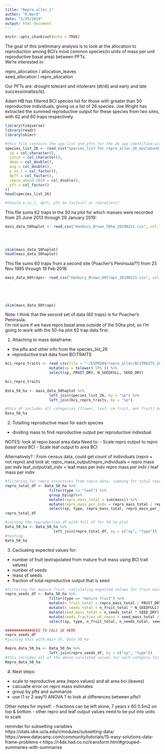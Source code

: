 ```yaml
---
title: "Repro_alloc_1"
author: "R.Ward"
date: "2/25/2019"
output: html_document
---
```


```r
knitr::opts_chunk$set(echo = TRUE)
```

The goal of this preliminary analysis is to look at the allocation to reproduction among BCI's most common species(in units of mass per unit reproductive basal area) between PFTs.     
We're interested in:   

repro_allocation / allocation_leaves  
seed_allocation / repro_allocation  

Our PFTs are: drought tolerant and intolerant (dt/di) and early and late successional(es/ls).  

Adam HB has filtered BCI species list for those with greater than 50 reproductive individuals, giving us a list of 26 species. Joe Wright has extracted the summed reproductive output for these species from two sites, with 62 and 60 traps respectively.


```r
library(tidyverse)
library(readr)
library(skimr)
```

```r
#this file contains the spp list and pfts for the 26 spp identified with more than 50 repro individuals
species_list_26 <- read_csv("species_list_for_repro_alloc_26_mostabund_sp.csv", col_types = cols(
  sp = col_character(),
  Latin = col_character(),
  dmax = col_double(),
  wsg = col_double(),
  e_vs_l = col_factor(),
  dpft = col_factor(),
  repro_abund_2010 = col_double(),
  pft = col_factor()
))
head(species_list_26)

#should e_vs_l, dpft, pft be factors? or characters? 

```

This file sums 62 traps in the 50 ha plot for which masses were recorded from 25 June 2013 through 29 January 2019:
```r
mass_data_50haplot <- read_csv("Hanbury_Brown_50ha_20190221.csv", col_types = cols(sp = col_character(), 
                                                                                   type = col_factor(), 
                                                                                   mass = col_double(),
                                                                                   Freq = col_double())
                                                                                      )
skim(mass_data_50haplot)
head(mass_data_50haplot)

```


This file sums 60 traps from a second site (Poacher's Peninsula??) from 25 Nov 1985 through 19 Feb 2018:
```r
mass_data_60traps<- read_csv("Hanbury_Brown_60traps_20190221.csv", col_types = cols(
                                                                                      sp = col_character(), 
                                                                                      type = col_factor(), 
                                                                                      mass = col_double(),
                                                                                      Freq = col_double()
                                                                                      ))
skim(mass_data_60traps)
```


Note: I think that the second set of data (60 traps) is for Poacher's Peninsula.    
I'm not sure if we have repro basal area outside of the 50ha plot, so I'm going to work with the 50-ha plot 62 trap data first.   

1. Attaching to mass dataframe:   
- the pfts and other info from the species_list_26   
- reproductive trait data from BCITRAITS

```r
bci_repro_traits <- read_csv(file = "~/ESPM288/repro_alloc/BCITRAITS_20101220 (1).csv") %>%
                    mutate(sp = tolower(`SP$`)) %>%
                    select(sp, FRUIT_DRY, N_SEEDFULL, SEED_DRY)

bci_repro_traits 
                    
Data_50_ha <- mass_data_50haplot %>%
                    left_join(species_list_26, by = "sp") %>%
                    left_join(bci_repro_traits, by = "sp")

#this df includes all categories (flower, leaf, im fruit, mat fruit) bci repro traits, pfts, and abund of repro individuals 
Data_50_ha

```


2. Totalling reproductive mass for each species
  - dividing mass to find reproductive output per reproductive individual

  NOTES: look at repro.basal area data
  Need to: 
  - Scale repro output to *repro basal area* BCI 
  - Scale leaf output to area BCI

  Alternatively? :
  From census data, could get count of individuals (repro + not repro) and look at:
        repro_mass_output/repro_individuals = repro mass per indv
        leaf_output/all_indv = leaf mass per indv
        repro mass per indv / leaf mass per indiv
        
```r
#filtering for repro structures from repro data, summing for total repro mass per sp, and per reproductive individuals of that sp
repro_total_df <- Data_50_ha %>%
                    filter(type != "leaf") %>%
                    group_by(sp)%>%
                    mutate(repro_mass_total = sum(mass)) %>%
                    mutate(repro_mass_per_indv = repro_mass_total / repro_abund_2010)%>%
                    select(sp, type, repro_mass_total, repro_mass_per_indv)
repro_total_df

#joining the reproductive df with full df for 50 ha plot 
Data_50_ha <- Data_50_ha %>%
                      left_join(repro_total_df, by = c("sp", "type"))
#testing
Data_50_ha
```

3. Cacluating expected values for:  
- number of fruit (extrapolated from mature fruit mass using BCI trait values)
- number of seeds
- mass of seeds
- fraction of total reproductive output that is seed

```r
#filtering for mature fruit, calculating expected values for fruit mass, seed #, seed mass, seed_mass/repro_mass
repro_seeds_df <- Data_50_ha %>%
                    filter(type == "mature fruit") %>%
                    mutate(n_fruit_total = repro_mass_total / FRUIT_DRY) %>%
                    mutate(n_seeds_total = n_fruit_total * N_SEEDFULL) %>%
                    mutate(seed_mass_total = n_seeds_total * SEED_DRY) %>%
                    mutate(seeds_fraction_of_repro = seed_mass_total / repro_mass_total) %>%
                    select(sp, type, n_fruit_total, n_seeds_total, seed_mass_total, seeds_fraction_of_repro)

############NEED TO CALC SE HERE
repro_seeds_df
#joining this with main df, Data_50_ha

Repro_data_50_ha <- Data_50_ha %>%
                    left_join(repro_seeds_df, by = c("sp", "type"))
#this includes all of the above calulated values for each category for each species
Repro_data_50_ha
```


4. Next steps: 
- scale to reproductive area (repro values) and all area bci (leaves)
- calcualte error on repro mass estimates
- group by pfts and summarize 
- use (1 or 2 way?) ANOVA ? to look at differences between pfts!!


Other notes for myself: 
  - fractions can be left alone, 7 years x 60 0.5m2 on top & bottom
  - other repro and leaf output values need to be put into units to scale 
        
reminder for subsetting variables https://stats.idre.ucla.edu/r/modules/subsetting-data/
https://www.datacamp.com/community/tutorials/15-easy-solutions-data-frame-problems-r
https://r4ds.had.co.nz/transform.html#grouped-summaries-with-summarise
     


  
  


